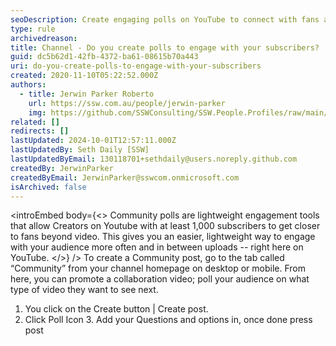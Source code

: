```yaml
---
seoDescription: Create engaging polls on YouTube to connect with fans and gather feedback beyond video uploads, leveraging Community posts for increased audience interaction.
type: rule
archivedreason:
title: Channel - Do you create polls to engage with your subscribers?
guid: dc5b62d1-42fb-4372-ba61-08615b70a443
uri: do-you-create-polls-to-engage-with-your-subscribers
created: 2020-11-10T05:22:52.000Z
authors:
  - title: Jerwin Parker Roberto
    url: https://ssw.com.au/people/jerwin-parker
    img: https://github.com/SSWConsulting/SSW.People.Profiles/raw/main/Jerwin-Parker/Images/Jerwin-Parker-Profile.jpg
related: []
redirects: []
lastUpdated: 2024-10-01T12:57:11.000Z
lastUpdatedBy: Seth Daily [SSW]
lastUpdatedByEmail: 130118701+sethdaily@users.noreply.github.com
createdBy: JerwinParker
createdByEmail: JerwinParker@sswcom.onmicrosoft.com
isArchived: false
---
```


<introEmbed
  body={<>
Community polls are lightweight engagement tools that allow Creators on Youtube with at least 1,000 subscribers to get closer to fans beyond video. This gives you an easier, lightweight way to engage with your audience more often and in between uploads -- right here on YouTube.
  </>}
/>
To create a Community post, go to the tab called “Community” from your channel homepage on desktop or mobile. From here, you can promote a collaboration video; poll your audience on what type of video they want to see next.

1. You click on the Create button | Create post.
2. Click Poll Icon
3. Add your Questions and options in, once done press post
